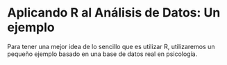 # Aplicando R al Análisis de Datos: Un ejemplo

Para tener una mejor idea de lo sencillo que es utilizar R, utilizaremos un pequeño 
ejemplo basado en una base de datos real en psicología. 


